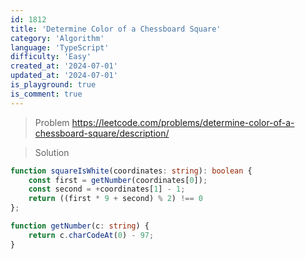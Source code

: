 ```yaml
---
id: 1812
title: 'Determine Color of a Chessboard Square'
category: 'Algorithm'
language: 'TypeScript'
difficulty: 'Easy'
created_at: '2024-07-01'
updated_at: '2024-07-01'
is_playground: true
is_comment: true
---
```


> Problem
https://leetcode.com/problems/determine-color-of-a-chessboard-square/description/

> Solution

``` typescript
function squareIsWhite(coordinates: string): boolean {
    const first = getNumber(coordinates[0]);
    const second = +coordinates[1] - 1;
    return ((first * 9 + second) % 2) !== 0
};

function getNumber(c: string) {
    return c.charCodeAt(0) - 97;
}
```
